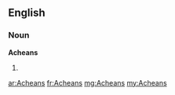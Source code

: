==English==

===Noun===
'''Acheans'''

# {{plural of|[[Achean]]}}

[[ar:Acheans]]
[[fr:Acheans]]
[[mg:Acheans]]
[[my:Acheans]]